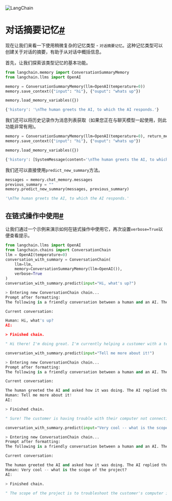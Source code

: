 

<Head>
  <script>
    {
      `(function() {
         var _hmt = _hmt || [];
(function() {
  var hm = document.createElement("script");
  hm.src = "https://hm.baidu.com/hm.js?e60fb290e204e04c5cb6f79b0ac1e697";
  var s = document.getElementsByTagName("script")[0]; 
  s.parentNode.insertBefore(hm, s);
})();
       })();`
    }
  </script>
</Head>

![LangChain](https://pica.zhimg.com/50/v2-56e8bbb52aa271012541c1fe1ceb11a2_r.gif)





对话摘要记忆[#](#conversationsummarymemory "此标题的永久链接")
================================================

现在让我们来看一下使用稍微复杂的记忆类型 - `对话摘要记忆`。这种记忆类型可以创建关于对话的摘要，有助于从对话中概括信息。

首先，让我们探索该类型记忆的基本功能。

```python
from langchain.memory import ConversationSummaryMemory
from langchain.llms import OpenAI

```

```python
memory = ConversationSummaryMemory(llm=OpenAI(temperature=0))
memory.save_context({"input": "hi"}, {"ouput": "whats up"})

```

```python
memory.load_memory_variables({})

```

```python
{'history': '\nThe human greets the AI, to which the AI responds.'}

```

我们还可以将历史记录作为消息列表获取（如果您正在与聊天模型一起使用，则此功能非常有用)。

```python
memory = ConversationSummaryMemory(llm=OpenAI(temperature=0), return_messages=True)
memory.save_context({"input": "hi"}, {"ouput": "whats up"})

```

```python
memory.load_memory_variables({})

```

```python
{'history': [SystemMessage(content='\nThe human greets the AI, to which the AI responds.', additional_kwargs={})]}

```

我们还可以直接使用`predict_new_summary`方法。

```python
messages = memory.chat_memory.messages
previous_summary = ""
memory.predict_new_summary(messages, previous_summary)

```

```python
'\nThe human greets the AI, to which the AI responds.'

```

在链式操作中使用[#](#using-in-a-chain "此标题的永久链接")
-----------------------------------------

让我们通过一个示例来演示如何在链式操作中使用它，再次设置`verbose=True`以便查看提示。

```python
from langchain.llms import OpenAI
from langchain.chains import ConversationChain
llm = OpenAI(temperature=0)
conversation_with_summary = ConversationChain(
    llm=llm, 
    memory=ConversationSummaryMemory(llm=OpenAI()),
    verbose=True
)
conversation_with_summary.predict(input="Hi, what's up?")

```

```python
> Entering new ConversationChain chain...
Prompt after formatting:
The following is a friendly conversation between a human and an AI. The AI is talkative and provides lots of specific details from its context. If the AI does not know the answer to a question, it truthfully says it does not know.

Current conversation:

Human: Hi, what's up?
AI:

> Finished chain.

```

```python
" Hi there! I'm doing great. I'm currently helping a customer with a technical issue. How about you?"

```

```python
conversation_with_summary.predict(input="Tell me more about it!")

```

```python
> Entering new ConversationChain chain...
Prompt after formatting:
The following is a friendly conversation between a human and an AI. The AI is talkative and provides lots of specific details from its context. If the AI does not know the answer to a question, it truthfully says it does not know.

Current conversation:

The human greeted the AI and asked how it was doing. The AI replied that it was doing great and was currently helping a customer with a technical issue.
Human: Tell me more about it!
AI:

> Finished chain.

```

```python
" Sure! The customer is having trouble with their computer not connecting to the internet. I'm helping them troubleshoot the issue and figure out what the problem is. So far, we've tried resetting the router and checking the network settings, but the issue still persists. We're currently looking into other possible solutions."

```

```python
conversation_with_summary.predict(input="Very cool -- what is the scope of the project?")

```

```python
> Entering new ConversationChain chain...
Prompt after formatting:
The following is a friendly conversation between a human and an AI. The AI is talkative and provides lots of specific details from its context. If the AI does not know the answer to a question, it truthfully says it does not know.

Current conversation:

The human greeted the AI and asked how it was doing. The AI replied that it was doing great and was currently helping a customer with a technical issue where their computer was not connecting to the internet. The AI was troubleshooting the issue and had already tried resetting the router and checking the network settings, but the issue still persisted and they were looking into other possible solutions.
Human: Very cool -- what is the scope of the project?
AI:

> Finished chain.

```

```python
" The scope of the project is to troubleshoot the customer's computer issue and find a solution that will allow them to connect to the internet. We are currently exploring different possibilities and have already tried resetting the router and checking the network settings, but the issue still persists."

```

